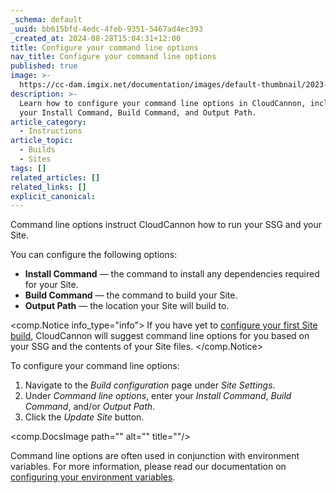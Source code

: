 ```yaml
---
_schema: default
_uuid: bb615bfd-4edc-4feb-9351-5467ad4ec393
_created_at: 2024-08-28T15:04:31+12:00
title: Configure your command line options
nav_title: Configure your command line options
published: true
image: >-
  https://cc-dam.imgix.net/documentation/images/default-thumbnail/2023-Q4/CloudCannon-Documentation-Thumbnail.png
description: >-
  Learn how to configure your command line options in CloudCannon, including
  your Install Command, Build Command, and Output Path.
article_category:
  - Instructions
article_topic:
  - Builds
  - Sites
tags: []
related_articles: []
related_links: []
explicit_canonical:
---
```

Command line options instruct CloudCannon how to run your SSG and your Site.

You can configure the following options:

* **Install Command** — the command to install any dependencies required for your Site.
* **Build Command** — the command to build your Site.
* **Output Path** — the location your Site will build to.

<comp.Notice info_type="info">
  If you have yet to [configure your first Site build](/documentation/articles/configure-your-first-build/), CloudCannon will suggest command line options for you based on your SSG and the contents of your Site files.
</comp.Notice>

To configure your command line options:

1. Navigate to the *Build configuration* page under *Site Settings*.
2. Under *Command line options*, enter your *Install Command*, *Build Command*, and/or *Output Path*.
3. Click the *Update Site* button.

<comp.DocsImage path="" alt="" title=""/>

Command line options are often used in conjunction with environment variables. For more information, please read our documentation on [configuring your environment variables](/documentation/articles/configure-your-environment-variables/).